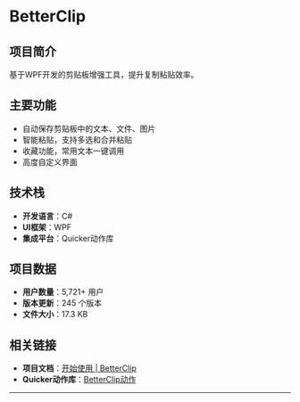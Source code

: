 
<BackButton />

# BetterClip

## 项目简介

基于WPF开发的剪贴板增强工具，提升复制粘贴效率。

## 主要功能

- 自动保存剪贴板中的文本、文件、图片
- 智能粘贴，支持多选和合并粘贴
- 收藏功能，常用文本一键调用
- 高度自定义界面

## 技术栈

- **开发语言**：C#
- **UI框架**：WPF
- **集成平台**：Quicker动作库

## 项目数据

- **用户数量**：5,721+ 用户
- **版本更新**：245 个版本
- **文件大小**：17.3 KB

## 相关链接

- **项目文档**：[开始使用 | BetterClip](https://betterclip.vercel.app/docs/clip/intro/)
- **Quicker动作库**：[BetterClip动作](https://getquicker.net/Sharedaction?code=9ec53d43-5539-4571-6886-08d8c752bfcb)

---

<BackButton />
